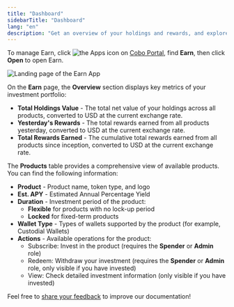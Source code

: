 ```yaml
---
title: "Dashboard"
sidebarTitle: "Dashboard"
lang: "en"
description: "Get an overview of your holdings and rewards, and explore available investment products."
---
```


To manage Earn, click <img src="/en/images/common/icon_apps.svg" className="icon" alt="the Apps icon"/> on [Cobo Portal](https://portal.cobo.com/login), find **Earn**, then click **Open** to open Earn.

<img src="/en/images/portal-apps/earn/earn_overview.png" className="screenshot_full_screen" alt="Landing page of the Earn App"/>

On the **Earn** page, the **Overview** section displays key metrics of your investment portfolio:

- **Total Holdings Value** - The total net value of your holdings across all products, converted to USD at the current exchange rate.
- **Yesterday's Rewards** - The total rewards earned from all products yesterday, converted to USD at the current exchange rate.
- **Total Rewards Earned** - The cumulative total rewards earned from all products since inception, converted to USD at the current exchange rate.

The **Products** table provides a comprehensive view of available products. You can find the following information:

- **Product** - Product name, token type, and logo
- **Est. APY** - Estimated Annual Percentage Yield
- **Duration** - Investment period of the product:
  - **Flexible** for products with no lock-up period
  - **Locked** for fixed-term products
- **Wallet Type** - Types of wallets supported by the product (for example, Custodial Wallets)
- **Actions** - Available operations for the product:
  - Subscribe: Invest in the product (requires the **Spender** or **Admin** role)
  - Redeem: Withdraw your investment (requires the **Spender** or **Admin** role, only visible if you have invested)
  - View: Check detailed investment information (only visible if you have invested)

<Tip>Feel free to [share your feedback](https://forms.zohopublic.com/cobo/form/DocumentFeedbackForm/formperma/QvLOhxJv1_JMsJ-1dleZ8Itb_7rzN-LtgvsDdxosoVI?referrername=manuals) to improve our documentation!</Tip>
